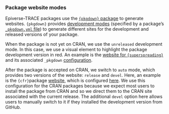 ### Package website modes

Epiverse-TRACE packages use the [`{pkgdown}` package](https://pkgdown.r-lib.org/) to generate websites. `{pkgdown}` provides [development modes](https://pkgdown.r-lib.org/reference/build_site.html#development-mode) (specified by a package's [`_pkgdown.yml` file](https://pkgdown.r-lib.org/articles/customise.html)) to generate different sites for the development and released versions of your package.

When the package is not yet on CRAN, we use the `unreleased` development mode. In this case, we use a visual element to highlight the package development version in red. An example is the [website for `{superspreading}`](https://epiverse-trace.github.io/superspreading/) and its associated `_pkgdown` [configuration](https://github.com/epiverse-trace/superspreading/blob/main/_pkgdown.yml#L12-L13).

After the package is accepted on CRAN, we switch to `auto` mode, which provides two versions of the website: `release` and `devel`. Here, an example is the `{cfr}`package [website](https://epiverse-trace.github.io/cfr/), which is configured [here](https://github.com/epiverse-trace/cfr/blob/main/_pkgdown.yml#L5-L6). We use this configuration for the CRAN packages because we expect most users to install the package from CRAN and so we direct them to the CRAN site associated with the current release. The additional `devel` option here allows users to manually switch to it if they installed the development version from GitHub.
